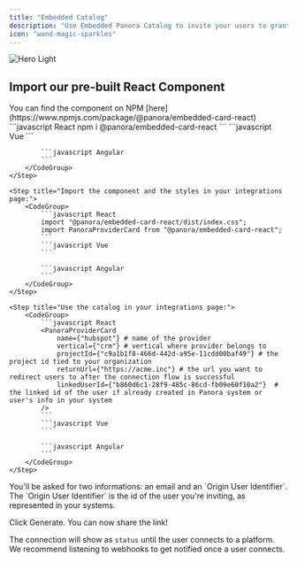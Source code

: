 ```yaml
---
title: "Embedded Catalog"
description: "Use Embedded Panora Catalog to invite your users to grant you access to their data without a dedicated website. Create a full connection flow in just a few clicks. No code required."
icon: "wand-magic-sparkles"
---
```


<img
  className="block"
  src="/images/generate-magic-link.gif"
  alt="Hero Light"
/>

## Import our pre-built React Component

<Info>
  You can find the component on NPM
  [here](https://www.npmjs.com/package/@panora/embedded-card-react)
</Info>

<Steps>
    <Step title="Install the package in your code:">
        <CodeGroup>
            ```javascript React
            npm i @panora/embedded-card-react
            ```
            ```javascript Vue
            ```

            ```javascript Angular
            ```
        </CodeGroup>
    </Step>

    <Step title="Import the component and the styles in your integrations page:">
        <CodeGroup>
            ```javascript React
            import "@panora/embedded-card-react/dist/index.css";
            import PanoraProviderCard from "@panora/embedded-card-react";
            ```
            ```javascript Vue
            ```

            ```javascript Angular
            ```
        </CodeGroup>
    </Step>

    <Step title="Use the catalog in your integrations page:">
        <CodeGroup>
            ```javascript React
            <PanoraProviderCard
                name={"hubspot"} # name of the provider
                vertical={"crm"} # vertical where provider belongs to
                projectId={"c9a1b1f8-466d-442d-a95e-11cdd00baf49"} # the project id tied to your organization
                returnUrl={"https://acme.inc"} # the url you want to redirect users to after the connection flow is successful
                linkedUserId={"b860d6c1-28f9-485c-86cd-fb09e60f10a2"}  # the linked id of the user if already created in Panora system or user's info in your system
            />
            ```
            ```javascript Vue
            ```

            ```javascript Angular
            ```
        </CodeGroup>
    </Step>

<Step>
  You'll be asked for two informations: an email and an `Origin User
  Identifier`. The `Origin User Identifier` is the id of the user you're
  inviting, as represented in your systems.
</Step>

<Step>Click Generate. You can now share the link!</Step>

</Steps>

The connection will show as `status` until the user connects to a platform.
We recommend listening to webhooks to get notified once a user connects.
